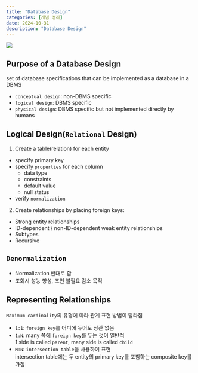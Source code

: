 ```yaml
---
title: "Database Design"
categories: [개념 정리]
date: 2024-10-31
description: "Database Design"
---
```


![](/img/db-thumb.jpg){.post-thumbnail}

## Purpose of a Database Design

set of database specifications that can be implemented as a database in a DBMS

- `conceptual design`: non-DBMS specific
- `logical design`: DBMS specific
- `physical design`: DBMS specific but not implemented directly by humans

## Logical Design(`Relational` Design)

1. Create a table(relation) for each entity
  - specify primary key
  - specify `properties` for each column  
    - data type
    - constraints
    - default value
    - null status
  - verify `normalization`

2. Create relationships by placing foreign keys:
  - Strong entity relationships
  - ID-dependent / non-ID-dependent weak entity relationships
  - Subtypes
  - Recursive

## `Denormalization`

- Normalization 반대로 함
- 조회시 성능 향성, 조인 불필요 감소 목적

## Representing Relationships

`Maximum cardinality`의 유형에 따라 관계 표현 방법이 달라짐

- `1:1`: `foreign key`를 어디에 두어도 상관 없음
- `1:N`: many 쪽에 `foreign key`를 두는 것이 일반적  
  1 side is called `parent`, many side is called `child`
- `M:N`: `intersection table`을 사용하여 표현  
  intersection table에는 두 entity의 primary key를 포함하는 composite key를 가짐


